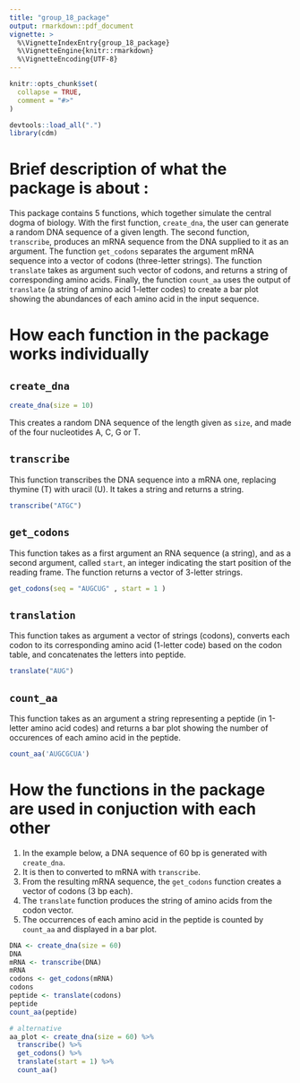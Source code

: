 ```yaml
---
title: "group_18_package"
output: rmarkdown::pdf_document
vignette: >
  %\VignetteIndexEntry{group_18_package}
  %\VignetteEngine{knitr::rmarkdown}
  %\VignetteEncoding{UTF-8}
---
```


```r
knitr::opts_chunk$set(
  collapse = TRUE,
  comment = "#>"
)
```

```r

devtools::load_all(".")
library(cdm)

```



# Brief description of what the package is about : 
This package contains 5 functions, which together simulate the central dogma of biology.
With the first function, `create_dna`, the user can generate a random DNA sequence of a given length.
The second function, `transcribe`, produces an mRNA sequence from the DNA supplied to it as an argument.
The function `get_codons` separates the argument mRNA sequence into a vector of codons (three-letter strings).
The function `translate` takes as argument such vector of codons, and returns a string of corresponding amino acids.
Finally, the function `count_aa` uses the output of `translate` (a string of amino acid 1-letter codes) to create a bar plot showing the abundances of each amino acid in the input sequence. 

# How each function in the package works individually  

## `create_dna`
```r
create_dna(size = 10)
```
This creates a random DNA sequence of the length given as `size`, and made of the four nucleotides A, C, G or T.

## `transcribe`
This function transcribes the DNA sequence into a mRNA one, replacing thymine (T) with uracil (U).
It takes a string and returns a string.
```r
transcribe("ATGC")
```
 
## `get_codons` 
This function takes as a first argument an RNA sequence (a string), and as a second argument, called `start`, an integer indicating the start position of the reading frame. The function returns a vector of 3-letter strings.
```r
get_codons(seq = "AUGCUG" , start = 1 )
```

## `translation`
This function takes as argument a vector of strings (codons), converts each codon to its corresponding amino acid (1-letter code) based on the codon table, and concatenates the letters into peptide.
```r
translate("AUG")
```

## `count_aa`
This function takes as an argument a string representing a peptide (in 1-letter amino acid codes) and returns a bar plot showing the number of occurences of each amino acid in the peptide.

```r
count_aa('AUGCGCUA')
```

# How the functions in the package are used in conjuction with each other   

1. In the example below, a DNA sequence of 60 bp is generated with `create_dna`.
2. It is then to converted to mRNA with `transcribe`.
3. From the resulting mRNA sequence, the `get_codons` function creates a vector of codons (3 bp each).
4. The `translate` function produces the string of amino acids from the codon vector.
5. The occurrences of each amino acid in the peptide is counted by `count_aa` and displayed in a bar plot.

```r
DNA <- create_dna(size = 60)
DNA
mRNA <- transcribe(DNA)
mRNA
codons <- get_codons(mRNA)
codons
peptide <- translate(codons)
peptide
count_aa(peptide)

# alternative
aa_plot <- create_dna(size = 60) %>%
  transcribe() %>%
  get_codons() %>%
  translate(start = 1) %>%
  count_aa()
```

